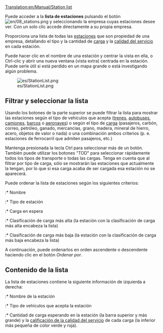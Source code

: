 [[Translation:en/Manual/Station list]]


Puede acceder a la '''lista de estaciones''' pulsando el botón [[File:en/08 stations.png]] y seleccionando la empresa cuyas estaciones 
desee ver. Con un solo clic accede directamente a su propia empresa.

Proporciona una lista de todas las [[es/Manual/Estaciones|estaciones]] que son propiedad de una empresa, detallando el tipo y la cantidad de [[es/Manual/Base Set/Economy/Carga|carga]] y la [[es/Manual/Mecánica del juego#Calificación de las estaciones|calidad del servicio]] en cada estación.

Puede hacer clic en el nombre de una estación y centrar la vista en ella, o Ctrl-clic y abrir una nueva ventana (vista extra) centrada en la estación. Puede serle útil si está perdido en un mapa grande o está investigando algún problema.

[[File:es/StationList.png]]

==Filtrar y seleccionar la lista==
Usando los botones de la parte superior se puede filtrar la lista para mostrar las estaciones según el tipo de vehículos que acepta ([[es/Manual/Estaciones de tren|trenes]], [[es/Manual/Estaciones para vehículos de carretera#Estaciones de autobuses|autobuses]], [[es/Manual/Estaciones para vehículos de carretera#Estaciones de carga de camiones|camiones]], [[es/Trash/Muelles|barcos]] o [[es/Manual/Aeropuertos|aeronaves]]) o según el tipo de [[es/Manual/Base Set/Economy/Carga|carga]] (pasajeros, carbón, correo, petróleo, ganado, mercancías, grano, madera, mineral de hierro, acero, objetos de valor o nada) o una combinación ambos criterios (p. e. estaciones de ferrocarril que admiten pasajeros, etc.)

Mantenga presionada la tecla Ctrl para seleccionar más de un botón. También puede utilizar los botones "TOD" para seleccionar rápidamente todos los tipos de transporte o todas las cargas. Tenga en cuenta que al filtrar por tipo de carga, sólo se mostrarán las estaciones que actualmente la tengan, por lo que si esa carga acaba de ser cargada esa estación no se aparecerá.

Puede ordenar la lista de estaciones según los siguientes criterios:
:* Nombre
:* Tipo de estación
:* Carga en espera
:* Clasificación de carga más alta (la estación con la clasificación de carga más alta encabeza la lista)
:* Clasificación de carga más baja (la estación con la clasificación de carga más baja encabeza la lista)

A continuación, puede ordenarlos en orden ascendente o descendente haciendo clic en el botón ''Ordenar por''.

==Contenido de la lista==
La lista de estaciones contiene la siguiente información de izquierda a derecha:
:* Nombre de la estación
:* Tipo de vehículos que acepta la estación
:* Cantidad de carga esperando en la estación (la barra superior y más grande) y la [[es/Manual/Mecánica del juego#Calificación de las estaciones|calificación de la calidad del servicio]] de cada carga (la inferior más pequeña de color verde y roja).